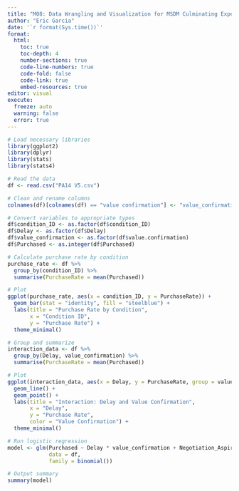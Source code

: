 ```yaml
---
title: "M08: Data Wrangling and Visualization for MSDM Culminating Experience Project"
author: "Eric Garcia"
date: '`r format(Sys.time())`'
format: 
  html: 
    toc: true
    toc-depth: 4
    number-sections: true
    code-line-numbers: true
    code-fold: false
    code-link: true
    embed-resources: true
editor: visual
execute: 
  freeze: auto
  warning: false
  error: true
---
```


```r
# Load necessary libraries
library(ggplot2)
library(dplyr)
library(stats)
library(stats4)
```

```r
# Read the data
df <- read.csv("PA14 V5.csv")

# Clean and rename columns
colnames(df)[colnames(df) == "value confirmation"] <- "value_confirmation"

# Convert variables to appropriate types
df$condition_ID <- as.factor(df$condition_ID)
df$Delay <- as.factor(df$Delay)
df$value_confirmation <- as.factor(df$value.confirmation)
df$Purchased <- as.integer(df$Purchased)
```

```r
# Calculate purchase rate by condition
purchase_rate <- df %>%
  group_by(condition_ID) %>%
  summarise(PurchaseRate = mean(Purchased))

# Plot
ggplot(purchase_rate, aes(x = condition_ID, y = PurchaseRate)) +
  geom_bar(stat = "identity", fill = "steelblue") +
  labs(title = "Purchase Rate by Condition",
       x = "Condition ID",
       y = "Purchase Rate") +
  theme_minimal()
```

```r
# Group and summarize
interaction_data <- df %>%
  group_by(Delay, value_confirmation) %>%
  summarise(PurchaseRate = mean(Purchased))

# Plot
ggplot(interaction_data, aes(x = Delay, y = PurchaseRate, group = value_confirmation, color = value_confirmation)) +
  geom_line() +
  geom_point() +
  labs(title = "Interaction: Delay and Value Confirmation",
       x = "Delay",
       y = "Purchase Rate",
       color = "Value Confirmation") +
  theme_minimal()
```

```r
# Run logistic regression
model <- glm(Purchased ~ Delay * value_confirmation + Negotiation_Aspiration + Price_Sensitivity,
             data = df,
             family = binomial())

# Output summary
summary(model)
```

